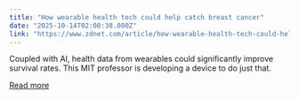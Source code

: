 ```yaml
---
title: "How wearable health tech could help catch breast cancer"
date: "2025-10-14T02:00:38.000Z"
link: "https://www.zdnet.com/article/how-wearable-health-tech-could-help-catch-breast-cancer/"
---
```


Coupled with AI, health data from wearables could significantly improve survival rates. This MIT professor is developing a device to do just that.

[Read more](https://www.zdnet.com/article/how-wearable-health-tech-could-help-catch-breast-cancer/)

